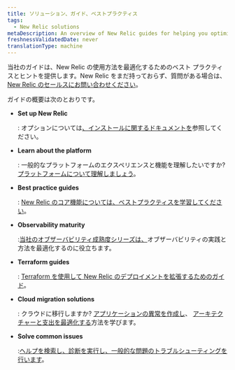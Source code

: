 ```yaml
---
title: ソリューション、ガイド、ベストプラクティス
tags:
  - New Relic solutions
metaDescription: An overview of New Relic guides for helping you optimize your monitoring and observability practices.
freshnessValidatedDate: never
translationType: machine
---
```


当社のガイドは、New Relic の使用方法を最適化するためのベスト プラクティスとヒントを提供します。New Relic をまだ持っておらず、質問がある場合は、 [New Relic のセールスにお問い合わせください](https://newrelic.com/contact-sales)。

ガイドの概要は次のとおりです。

* <DNT>**Set up New Relic**</DNT>

  : オプションについては[、インストールに関するドキュメントを](/docs/new-relic-solutions/new-relic-one/install-configure/install-new-relic)参照してください。

* <DNT>**Learn about the platform**</DNT>

  : 一般的なプラットフォームのエクスペリエンスと機能を理解したいですか? [プラットフォームについて理解しましょう](/docs/new-relic-solutions/new-relic-one/introduction-new-relic-one)。

* <DNT>**Best practice guides**</DNT>

  : [New Relic のコア機能については、ベストプラクティスを学習してください](/docs/new-relic-solutions/best-practices-guides/full-stack-observability/overview-best-practices)。

* <DNT>**Observability maturity**</DNT>

  :[当社のオブザーバビリティ成熟度シリーズは、](/docs/new-relic-solutions/observability-maturity/introduction)オブザーバビリティの実践と方法を最適化するのに役立ちます。

* <DNT>**Terraform guides**</DNT>

  : [Terraform を使用して New Relic のデプロイメントを拡張するためのガイド](/docs/more-integrations/terraform/terraform-intro)。

* <DNT>**Cloud migration solutions**</DNT>

  : クラウドに移行しますか? [アプリケーションの異常を作成し](/docs/new-relic-solutions/new-relic-solutions/create-application-baselines)、 [アーキテクチャーと支出を最適化する](/docs/new-relic-solutions/new-relic-solutions/optimize-cloud-architecture-spend-continuously-improve-your-modern-cloud-environment)方法を学びます。

* <DNT>**Solve common issues**</DNT>

  :[ヘルプを検索し、診断を実行し、一般的な問題のトラブルシューティングを行います](/docs/new-relic-solutions/solve-common-issues/find-help-use-support-portal)。